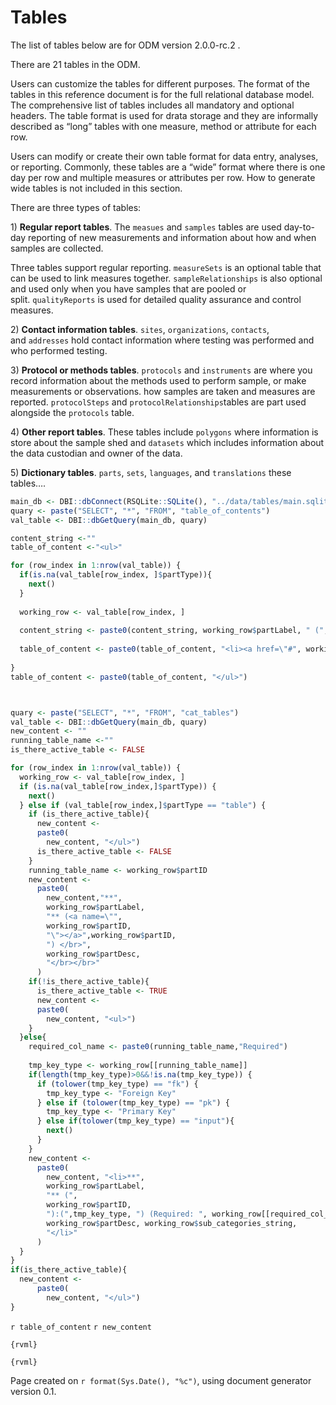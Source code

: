 <!--` reference1 -->

# Tables {.unnumbered}

The list of tables below are for ODM version 2.0.0-rc.2 <!--# Let's add the code to display the machine-generated version -->.

There are 21 tables in the ODM.<!--# I've added explanatory text. This text should be moved to our explanatory documents, but I've placed here as a temporary solution until we generate those documents. -->

Users can customize the tables for different purposes. The format of the tables in this reference document is for the full relational database model. The comprehensive list of tables includes all mandatory and optional headers. The table format is used for drata storage and they are informally described as "long" tables with one measure, method or attribute for each row.

Users can modify or create their own table format for data entry, analyses, or reporting. Commonly, these tables are a "wide" format where there is one day per row and multiple measures or attributes per row. How to generate wide tables is not included in this section.

There are three types of tables:

1\) **Regular report tables**. The `measues` and `samples` tables are used day-to-day reporting of new measurements and information about how and when samples are collected.

Three tables support regular reporting. `measureSets` is an optional table that can be used to link measures together. `sampleRelationships` is also optional and used only when you have samples that are pooled or split. `qualityReports` is used for detailed quality assurance and control measures.

2\) **Contact information tables**. `sites`, `organizations`, `contacts`, and `addresses` hold contact information where testing was performed and who performed testing.

3\) **Protocol or methods tables**. `protocols` and `instruments` are where you record information about the methods used to perform sample, or make measurements or observations. how samples are taken and measures are reported. `protocolSteps` and `protocolRelationships`tables are part used alongside the `protocols` table.

4\) **Other report tables**. These tables include `polygons` where information is store about the sample shed and `datasets` which includes information about the data custodian and owner of the data.

5\) **Dictionary tables**. `parts`, `sets`, `languages`, and `translations` these tables....

<!--` reference1/ -->

```r
main_db <- DBI::dbConnect(RSQLite::SQLite(), "../data/tables/main.sqlite")
quary <- paste("SELECT", "*", "FROM", "table_of_contents")
val_table <- DBI::dbGetQuery(main_db, quary)

content_string <-""
table_of_content <-"<ul>"

for (row_index in 1:nrow(val_table)) {
  if(is.na(val_table[row_index, ]$partType)){
    next()
  }
  
  working_row <- val_table[row_index, ]
  
  content_string <- paste0(content_string, working_row$partLabel, " (", working_row$partID, ") </br>", working_row$partDesc, "</br></br>")
  
  table_of_content <- paste0(table_of_content, "<li><a href=\"#", working_row$partID, "\">", working_row$partID, "</a></li>")
  
}
table_of_content <- paste0(table_of_content, "</ul>")



quary <- paste("SELECT", "*", "FROM", "cat_tables")
val_table <- DBI::dbGetQuery(main_db, quary)
new_content <- ""
running_table_name <-""
is_there_active_table <- FALSE

for (row_index in 1:nrow(val_table)) {
  working_row <- val_table[row_index, ]
  if (is.na(val_table[row_index,]$partType)) {
    next()
  } else if (val_table[row_index,]$partType == "table") {
    if (is_there_active_table){
      new_content <-
      paste0(
        new_content, "</ul>")
      is_there_active_table <- FALSE
    }
    running_table_name <- working_row$partID
    new_content <-
      paste0(
        new_content,"**", 
        working_row$partLabel,
        "** (<a name=\"",
        working_row$partID,
        "\"></a>",working_row$partID,
        ") </br>",
        working_row$partDesc,
        "</br></br>"
      )
    if(!is_there_active_table){
      is_there_active_table <- TRUE
      new_content <-
      paste0(
        new_content, "<ul>")
    }
  }else{
    required_col_name <- paste0(running_table_name,"Required")
    
    tmp_key_type <- working_row[[running_table_name]]
    if(length(tmp_key_type)>0&&!is.na(tmp_key_type)) {
      if (tolower(tmp_key_type) == "fk") {
        tmp_key_type <- "Foreign Key"
      } else if (tolower(tmp_key_type) == "pk") {
        tmp_key_type <- "Primary Key"
      } else if(tolower(tmp_key_type) == "input"){
        next() 
      }
    }
    new_content <-
      paste0(
        new_content, "<li>**",
        working_row$partLabel,
        "** (",
        working_row$partID,
        "):(",tmp_key_type, ") (Required: ", working_row[[required_col_name]], ") [", working_row$dataType, "]</br>",
        working_row$partDesc, working_row$sub_categories_string, 
        "</li>"
      )
  }
}
if(is_there_active_table){
  new_content <-
      paste0(
        new_content, "</ul>")
}

```

`r table_of_content` `r new_content`

`{rvml}`

`{rvml}`

Page created on `r format(Sys.Date(), "%c")`, using document generator version 0.1.
